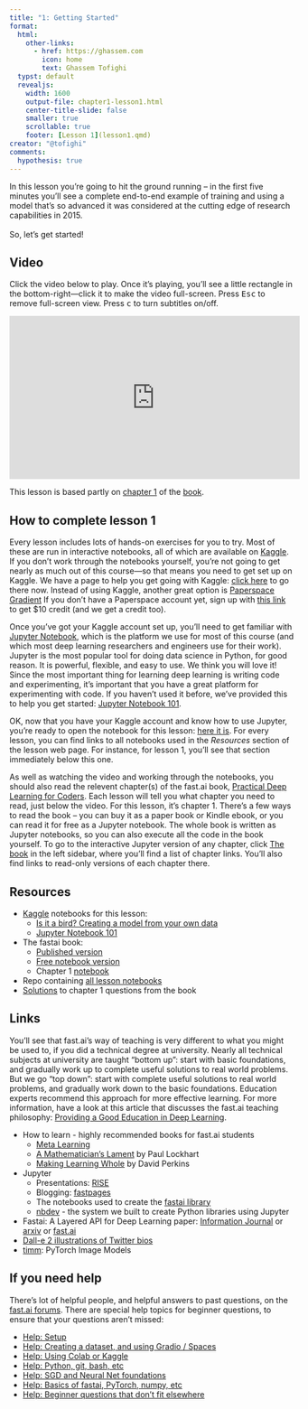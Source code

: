 ```yaml
---
title: "1: Getting Started"
format:
  html: 
    other-links:
      - href: https://ghassem.com
        icon: home
        text: Ghassem Tofighi
  typst: default
  revealjs:
    width: 1600
    output-file: chapter1-lesson1.html
    center-title-slide: false
    smaller: true
    scrollable: true
    footer: [Lesson 1](lesson1.qmd)
creator: "@tofighi"
comments:
  hypothesis: true
---
```


::: {layout="[30,70]"}


In this lesson you're going to hit the ground running -- in the first five minutes you'll see a complete end-to-end example of training and using a model that's so advanced it was considered at the cutting edge of research capabilities in 2015.<br/><br/>So, let's get started!

:::

## Video

Click the video below to play. Once it's playing, you'll see a little rectangle in the bottom-right---click it to make the video full-screen. Press <kbd>Esc</kbd> to remove full-screen view. Press <kbd>c</kbd> to turn subtitles on/off.

<iframe width="514" height="289" src="https://www.youtube-nocookie.com/embed/8SF_h3xF3cE?modestbranding=1" title="fast.ai lesson 1" frameborder="0" allow="accelerometer; clipboard-write; encrypted-media; gyroscope; picture-in-picture" allowfullscreen></iframe>

This lesson is based partly on [chapter 1](https://github.com/fastai/fastbook/blob/master/01_intro.ipynb) of the [book](https://www.amazon.com/Deep-Learning-Coders-fastai-PyTorch/dp/1492045527).

## How to complete lesson 1

Every lesson includes lots of hands-on exercises for you to try. Most of these are run in interactive notebooks, all of which are available on [Kaggle](../Resources/kaggle.html). If you don't work through the notebooks yourself, you're not going to get nearly as much out of this course---so that means you need to get set up on Kaggle. We have a page to help you get going with Kaggle: [click here](../Resources/kaggle.html) to go there now. Instead of using Kaggle, another great option is [Paperspace Gradient](https://gradient.run/notebooks) If you don't have a Paperspace account yet, sign up with [this link](https://console.paperspace.com/signup?R=lg6rnx) to get $10 credit (and we get a credit too).

Once you've got your Kaggle account set up, you'll need to get familiar with [Jupyter Notebook](https://jupyter.org/), which is the platform we use for most of this course (and which most deep learning researchers and engineers use for their work). Jupyter is the most popular tool for doing data science in Python, for good reason. It is powerful, flexible, and easy to use. We think you will love it! Since the most important thing for learning deep learning is writing code and experimenting, it's important that you have a great platform for experimenting with code. If you haven't used it before, we've provided this to help you get started: [Jupyter Notebook 101](https://www.kaggle.com/code/jhoward/jupyter-notebook-101).

OK, now that you have your Kaggle account and know how to use Jupyter, you're ready to open the notebook for this lesson: [here it is](https://www.kaggle.com/code/jhoward/is-it-a-bird-creating-a-model-from-your-own-data). For every lesson, you can find links to all notebooks used in the *Resources* section of the lesson web page. For instance, for lesson 1, you'll see that section immediately below this one.

As well as watching the video and working through the notebooks, you should also read the relevent chapter(s) of the fast.ai book, [Practical Deep Learning for Coders](https://www.amazon.com/Deep-Learning-Coders-fastai-PyTorch-ebook-dp-B08C2KM7NR/dp/B08C2KM7NR). Each lesson will tell you what chapter you need to read, just below the video. For this lesson, it's chapter 1. There's a few ways to read the book -- you can buy it as a paper book or Kindle ebook, or you can read it for free as a Jupyter notebook. The whole book is written as Jupyter notebooks, so you can also execute all the code in the book yourself. To go to the interactive Jupyter version of any chapter, click [The book](../Resources/book.html) in the left sidebar, where you'll find a list of chapter links. You'll also find links to read-only versions of each chapter there.

## Resources

- [Kaggle](../Resources/kaggle.html) notebooks for this lesson:
  - [Is it a bird? Creating a model from your own data](https://www.kaggle.com/code/jhoward/is-it-a-bird-creating-a-model-from-your-own-data)
  - [Jupyter Notebook 101](https://www.kaggle.com/code/jhoward/jupyter-notebook-101)
- The fastai book:
  - [Published version](https://www.amazon.com/Deep-Learning-Coders-fastai-PyTorch-ebook-dp-B08C2KM7NR/dp/B08C2KM7NR)
  - [Free notebook version](https://github.com/fastai/fastbook)
  - Chapter 1 [notebook](https://github.com/fastai/fastbook/blob/master/01_intro.ipynb)
- Repo containing [all lesson notebooks](https://github.com/fastai/course22)
- [Solutions](https://forums.fast.ai/t/fastbook-chapter-1-questionnaire-solutions-wiki/65647) to chapter 1 questions from the book

## Links

You'll see that fast.ai's way of teaching is very different to what you might be used to, if you did a technical degree at university. Nearly all technical subjects at university are taught "bottom up": start with basic foundations, and gradually work up to complete useful solutions to real world problems. But we go "top down": start with complete useful solutions to real world problems, and gradually work down to the basic foundations. Education experts recommend this approach for more effective learning. For more information, have a look at this article that discusses the fast.ai teaching philosophy: [Providing a Good Education in Deep Learning](https://www.fast.ai/2016/10/08/teaching-philosophy/).

- How to learn - highly recommended books for fast.ai students
  - [Meta Learning](https://radekosmulski.gumroad.com/l/learn_deep_learning)
  - [A Mathematician's Lament](https://www.maa.org/external_archive/devlin/LockhartsLament.pdf) by Paul Lockhart
  - [Making Learning Whole](http://www.pz.harvard.edu/resources/making-learning-whole-how-seven-principles-of-teaching-can-transform-education) by David Perkins
- Jupyter
  - Presentations: [RISE](https://rise.readthedocs.io/en/stable/)
  - Blogging: [fastpages](https://github.com/fastai/fastpages)
  - The notebooks used to create the [fastai library](https://github.com/fastai/fastai/tree/master/nbs)
  - [nbdev](https://nbdev.fast.ai/) - the system we built to create Python libraries using Jupyter
- Fastai: A Layered API for Deep Learning paper: [Information Journal](https://www.mdpi.com/2078-2489/11/2/108) or [arxiv](https://arxiv.org/abs/2002.04688) or [fast.ai](https://www.fast.ai/2020/02/13/fastai-A-Layered-API-for-Deep-Learning/)
- [Dall-e 2 illustrations of Twitter bios](https://twitter.com/nickcammarata/status/1511861061988892675)
- [timm](https://timm.fast.ai): PyTorch Image Models

## If you need help

There's lot of helpful people, and helpful answers to past questions, on the [fast.ai forums](https://forums.fast.ai/c/p1v5/54). There are special help topics for beginner questions, to ensure that your questions aren’t missed:

- [Help: Setup](https://forums.fast.ai/t/help-setup/95289)
- [Help: Creating a dataset, and using Gradio / Spaces](https://forums.fast.ai/t/help-creating-a-dataset-and-using-gradio-spaces/96281)
- [Help: Using Colab or Kaggle](https://forums.fast.ai/t/help-using-colab-or-kaggle/96280)
- [Help: Python, git, bash, etc](https://forums.fast.ai/t/help-python-git-bash-etc/96282)
- [Help: SGD and Neural Net foundations](https://forums.fast.ai/t/help-sgd-and-neural-net-foundations/96286)
- [Help: Basics of fastai, PyTorch, numpy, etc](https://forums.fast.ai/t/help-basics-of-fastai-pytorch-numpy-etc/96285)
- [Help: Beginner questions that don’t fit elsewhere](https://forums.fast.ai/t/help-beginner-questions-that-dont-fit-elsewhere/96284)
